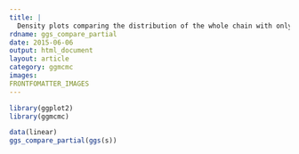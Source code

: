 ---
title: |
  Density plots comparing the distribution of the whole chain with only its last part.
rdname: ggs_compare_partial
date: 2015-06-06
output: html_document
layout: article
category: ggmcmc
images:
FRONTFOMATTER_IMAGES
---

```{r, echo = FALSE, message = FALSE}
library(ggplot2)
library(ggmcmc)
```

```{r ggs_compare_partial, cache = TRUE}

data(linear)
ggs_compare_partial(ggs(s))



```